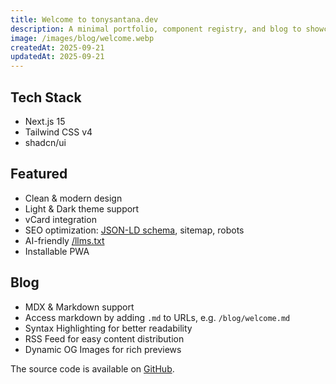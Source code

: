 ```yaml
---
title: Welcome to tonysantana.dev
description: A minimal portfolio, component registry, and blog to showcase my work as a Design Engineer.
image: /images/blog/welcome.webp
createdAt: 2025-09-21
updatedAt: 2025-09-21
---
```


## Tech Stack

- Next.js 15
- Tailwind CSS v4
- shadcn/ui

## Featured

- Clean & modern design
- Light & Dark theme support
- vCard integration
- SEO optimization: [JSON-LD schema](https://json-ld.org), sitemap, robots
- AI-friendly [/llms.txt](https://llmstxt.org)
- Installable PWA

## Blog

- MDX & Markdown support
- Access markdown by adding `.md` to URLs, e.g. `/blog/welcome.md`
- Syntax Highlighting for better readability
- RSS Feed for easy content distribution
- Dynamic OG Images for rich previews

The source code is available on [GitHub](https://github.com/tonysantana1492/portfolio).
